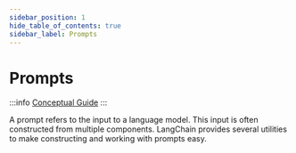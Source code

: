 ```yaml
---
sidebar_position: 1
hide_table_of_contents: true
sidebar_label: Prompts
---
```



# Prompts

:::info
[Conceptual Guide](https://python.langchain.com/docs/modules/model_io/prompts)
:::

A prompt refers to the input to a language model. This input is often constructed from multiple components. 
LangChain provides several utilities to make constructing and working with prompts easy. 

<DocCardList />
